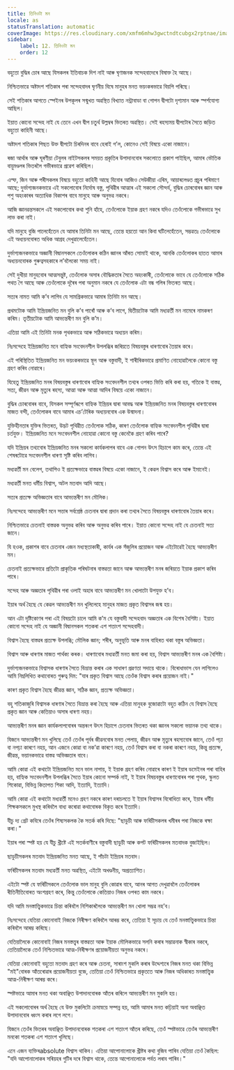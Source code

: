 ```yaml
---
title: তিনিওটা মন
locale: as
statusTranslation: automatic
coverImage: https://res.cloudinary.com/xmfm6mhw3gwctndtcubgx2rptnae/image/upload/v1741354419/small_cover_la_gran_rebelion_28716e29d2.webp
sidebar:
    label: 12. তিনিওটা মন
    order: 12
---
```

বহুতো বুদ্ধিৰ চোৰ আছে যিসকলৰ ইতিবাচক দিশ নাই আৰু ঘৃণাজনক সন্দেহবাদেৰে বিষাক্ত হৈ আছে।

নিশ্চিতভাৱে অষ্টাদশ শতিকাৰ পৰা সন্দেহবাদৰ ঘৃণনীয় বিষে মানুহৰ মনত ভয়ংকৰভাৱে বিয়পি পৰিছে।

সেই শতিকাৰ আগতে স্পেইনৰ উপকূলৰ সন্মুখত অৱস্থিত বিখ্যাত নন্ট্ৰাবাডা বা গোপন দ্বীপটো দৃশ্যমান আৰু স্পৰ্শযোগ্য আছিল।

ইয়াত কোনো সন্দেহ নাই যে তেনে এখন দ্বীপ চতুৰ্থ উল্লম্বৰ ভিতৰত অৱস্থিত। সেই ৰহস্যময় দ্বীপটোৰ সৈতে জড়িত বহুতো কাহিনী আছে।

অষ্টাদশ শতিকাৰ পিছত উক্ত দ্বীপটো চিৰদিনৰ বাবে হেৰাই গ’ল, কোনেও সেই বিষয়ে একো নাজানে।

ৰজা আৰ্থাৰ আৰু ঘূৰণীয়া টেবুলৰ নাইটসকলৰ সময়ত প্ৰকৃতিৰ উপাদানবোৰ সকলোতে প্ৰকাশ পাইছিল, আমাৰ ভৌতিক বায়ুমণ্ডলৰ ভিতৰলৈ গভীৰভাৱে প্ৰৱেশ কৰিছিল।

এল্ফ, জিন আৰু পৰীসকলৰ বিষয়ে বহুতো কাহিনী আছে যিবোৰ আজিও সেউজীয়া এৰিম, আয়াৰলেণ্ডত প্ৰচুৰ পৰিমাণে আছে; দুৰ্ভাগ্যজনকভাৱে এই সকলোবোৰ নিৰ্দোষ বস্তু, পৃথিৱীৰ আত্মাৰ এই সকলো সৌন্দৰ্য, বুদ্ধিৰ চোৰবোৰৰ জ্ঞান আৰু পশু অহংকাৰৰ অত্যাধিক বিকাশৰ বাবে মানুহে আৰু অনুভৱ নকৰে।

আজি জ্ঞানৱন্তসকলে এই সকলোবোৰ কথা শুনি হাঁহে, তেওঁলোকে ইয়াক গ্ৰহণ নকৰে যদিও তেওঁলোকে গভীৰভাৱে সুখ লাভ কৰা নাই।

যদি মানুহে বুজি পালেহেঁতেন যে আমাৰ তিনিটা মন আছে, তেন্তে হয়তো আন কিবা ঘটিলেহেঁতেন, সম্ভৱতঃ তেওঁলোকে এই অধ্যয়নবোৰত অধিক আগ্ৰহ দেখুৱালেহেঁতেন।

দুৰ্ভাগ্যজনকভাৱে অজ্ঞানী বিদ্বানসকলে তেওঁলোকৰ কঠিন জ্ঞানৰ আঁৰত সোমাই থাকে, আনকি তেওঁলোকৰ হাতত আমাৰ অধ্যয়নবোৰক গুৰুত্বসহকাৰে ল’বলৈকো সময় নাই।

সেই দুখীয়া মানুহবোৰ আত্মসন্তুষ্ট, তেওঁলোক অসাৰ বৌদ্ধিকতাৰ সৈতে অহংকাৰী, তেওঁলোকে ভাবে যে তেওঁলোকে সঠিক পথত গৈ আছে আৰু তেওঁলোকে দূৰৈৰ পৰা অনুমান নকৰে যে তেওঁলোক এটা বন্ধ গলিৰ ভিতৰত আছে।

সত্যৰ নামত আমি ক’ব লাগিব যে সামগ্ৰিকভাৱে আমাৰ তিনিটা মন আছে।

প্ৰথমটোক আমি ইন্দ্ৰিয়জনিত মন বুলি ক’ব পাৰোঁ আৰু ক’ব লাগে, দ্বিতীয়টোক আমি মধ্যৱৰ্তী মন নামেৰে নামকৰণ কৰিম। তৃতীয়টোক আমি আভ্যন্তৰীণ মন বুলি ক’ম।

এতিয়া আমি এই তিনিটা মনক পৃথকভাৱে আৰু সঠিকভাৱে অধ্যয়ন কৰিম।

নিঃসন্দেহে ইন্দ্ৰিয়জনিত মনে বাহ্যিক সংবেদনশীল উপলব্ধিৰ জৰিয়তে বিষয়বস্তুৰ ধাৰণাবোৰ তৈয়াৰ কৰে।

এই পৰিস্থিতিত ইন্দ্ৰিয়জনিত মন ভয়ংকৰভাৱে স্থূল আৰু বস্তুবাদী, ই শাৰীৰিকভাৱে প্ৰমাণিত নোহোৱালৈকে কোনো বস্তু গ্ৰহণ কৰিব নোৱাৰে।

যিহেতু ইন্দ্ৰিয়জনিত মনৰ বিষয়বস্তুৰ ধাৰণাবোৰ বাহ্যিক সংবেদনশীল তথ্যৰ ওপৰত ভিত্তি কৰি কৰা হয়, গতিকে ই বাস্তৱ, সত্য, জীৱন আৰু মৃত্যুৰ ৰহস্য, আত্মা আৰু আত্মা আদিৰ বিষয়ে একো নাজানে।

বুদ্ধিৰ চোৰবোৰৰ বাবে, যিসকল সম্পূৰ্ণৰূপে বাহ্যিক ইন্দ্ৰিয়ৰ দ্বাৰা আবদ্ধ আৰু ইন্দ্ৰিয়জনিত মনৰ বিষয়বস্তুৰ ধাৰণাবোৰৰ মাজত বন্দী, তেওঁলোকৰ বাবে আমাৰ এচ’টেৰিক অধ্যয়নবোৰ এক উন্মাদনা।

যুক্তিহীনতাৰ যুক্তিৰ ভিতৰত, উদ্ভট পৃথিৱীত তেওঁলোক সঠিক, কাৰণ তেওঁলোক বাহ্যিক সংবেদনশীল পৃথিৱীৰ দ্বাৰা চৰ্তযুক্ত। ইন্দ্ৰিয়জনিত মনে সংবেদনশীল নোহোৱা কোনো বস্তু কেনেকৈ গ্ৰহণ কৰিব পাৰে?

যদি ইন্দ্ৰিয়ৰ তথ্যবোৰ ইন্দ্ৰিয়জনিত মনৰ সকলো কাৰ্যকলাপৰ বাবে এক গোপন উৎস হিচাপে কাম কৰে, তেন্তে এই শেষৰটোৱে সংবেদনশীল ধাৰণা সৃষ্টি কৰিব লাগিব।

মধ্যৱৰ্তী মন বেলেগ, তথাপিও ই প্ৰত্যক্ষভাৱে বাস্তৱৰ বিষয়ে একো নাজানে, ই কেৱল বিশ্বাস কৰে আৰু ইমানেই।

মধ্যৱৰ্তী মনত ধৰ্মীয় বিশ্বাস, অটল মতবাদ আদি আছে।

সত্যৰ প্ৰত্যক্ষ অভিজ্ঞতাৰ বাবে আভ্যন্তৰীণ মন মৌলিক।

নিঃসন্দেহে আভ্যন্তৰীণ মনে সত্তাৰ সৰ্বশ্ৰেষ্ঠ চেতনাৰ দ্বাৰা প্ৰদান কৰা তথ্যৰ সৈতে বিষয়বস্তুৰ ধাৰণাবোৰ তৈয়াৰ কৰে।

নিশ্চিতভাৱে চেতনাই বাস্তৱক অনুভৱ কৰিব আৰু অনুভৱ কৰিব পাৰে। ইয়াত কোনো সন্দেহ নাই যে চেতনাই সত্য জানে।

যি হওক, প্ৰকাশৰ বাবে চেতনাৰ এজন মধ্যস্থতাকাৰী, কাৰ্যৰ এক সঁজুলিৰ প্ৰয়োজন আৰু এইটোৱেই হৈছে আভ্যন্তৰীণ মন।

চেতনাই প্ৰত্যক্ষভাৱে প্ৰতিটো প্ৰাকৃতিক পৰিঘটনাৰ বাস্তৱতা জানে আৰু আভ্যন্তৰীণ মনৰ জৰিয়তে ইয়াক প্ৰকাশ কৰিব পাৰে।

সন্দেহ আৰু অজ্ঞতাৰ পৃথিৱীৰ পৰা ওলাই অহাৰ বাবে আভ্যন্তৰীণ মন খোলাটো উপযুক্ত হ’ব।

ইয়াৰ অৰ্থ হৈছে যে কেৱল আভ্যন্তৰীণ মন খুলিলেহে মানুহৰ মাজত প্ৰকৃত বিশ্বাসৰ জন্ম হয়।

আন এটা দৃষ্টিকোণৰ পৰা এই বিষয়টো চালে আমি ক’ম যে বস্তুবাদী সন্দেহবাদ অজ্ঞতাৰ এক বিশেষ বৈশিষ্ট্য। ইয়াত কোনো সন্দেহ নাই যে অজ্ঞানী বিদ্বানসকল শতকৰা এশ শতাংশ সন্দেহবাদী।

বিশ্বাস হৈছে বাস্তৱৰ প্ৰত্যক্ষ উপলব্ধি; মৌলিক জ্ঞান; শৰীৰ, অনুভূতি আৰু মনৰ বাহিৰত থকা বস্তুৰ অভিজ্ঞতা।

বিশ্বাস আৰু ধাৰণাৰ মাজত পাৰ্থক্য কৰক। ধাৰণাবোৰ মধ্যৱৰ্তী মনত জমা কৰা হয়, বিশ্বাস আভ্যন্তৰীণ মনৰ এক বৈশিষ্ট্য।

দুৰ্ভাগ্যজনকভাৱে বিশ্বাসক ধাৰণাৰ সৈতে বিভ্ৰান্ত কৰাৰ এক সাধাৰণ প্ৰৱণতা সদায়ে থাকে। বিৰোধাভাস যেন লাগিলেও আমি নিম্নলিখিত কথাবোৰত গুৰুত্ব দিম: "যাৰ প্ৰকৃত বিশ্বাস আছে তেওঁক বিশ্বাস কৰাৰ প্ৰয়োজন নাই।"

কাৰণ প্ৰকৃত বিশ্বাস হৈছে জীৱন্ত জ্ঞান, সঠিক জ্ঞান, প্ৰত্যক্ষ অভিজ্ঞতা।

বহু শতিকাজুৰি বিশ্বাসক ধাৰণাৰ সৈতে বিভ্ৰান্ত কৰা হৈছে আৰু এতিয়া মানুহক বুজোৱাটো বহুত কঠিন যে বিশ্বাস হৈছে প্ৰকৃত জ্ঞান আৰু কেতিয়াও অসাৰ ধাৰণা নহয়।

আভ্যন্তৰীণ মনৰ জ্ঞান কাৰ্যকলাপবোৰৰ অন্তৰংগ উৎস হিচাপে চেতনাৰ ভিতৰত থকা জ্ঞানৰ সকলো ভয়ানক তথ্য থাকে।

যিজনে আভ্যন্তৰীণ মন খুলিছে তেওঁ তেওঁৰ পূৰ্বৰ জীৱনবোৰ মনত পেলায়, জীৱন আৰু মৃত্যুৰ ৰহস্যবোৰ জানে, তেওঁ পঢ়া বা নপঢ়া কাৰণে নহয়, আন এজনে কোৱা বা নক’ৱা কাৰণে নহয়, তেওঁ বিশ্বাস কৰা বা নকৰা কাৰণে নহয়, কিন্তু প্ৰত্যক্ষ, জীৱন্ত, ভয়ানকভাৱে বাস্তৱ অভিজ্ঞতাৰ বাবে।

আমি কোৱা এই কথাটো ইন্দ্ৰিয়জনিত মনে ভাল নাপায়, ই ইয়াক গ্ৰহণ কৰিব নোৱাৰে কাৰণ ই ইয়াৰ ডমেইনৰ পৰা বাহিৰ হয়, বাহ্যিক সংবেদনশীল উপলব্ধিৰ সৈতে ইয়াৰ কোনো সম্পৰ্ক নাই, ই ইয়াৰ বিষয়বস্তুৰ ধাৰণাবোৰৰ পৰা পৃথক, স্কুলত শিকোৱা, বিভিন্ন কিতাপত শিকা আদি, ইত্যাদি, ইত্যাদি।

আমি কোৱা এই কথাটো মধ্যৱৰ্তী মনেও গ্ৰহণ নকৰে কাৰণ দৰাচলতে ই ইয়াৰ বিশ্বাসৰ বিৰোধিতা কৰে, ইয়াৰ ধৰ্মীয় শিক্ষকসকলে মুখস্থ কৰিবলৈ বাধ্য কৰোৱা কথাবোৰক বিকৃত কৰে ইত্যাদি।

যীচু দ্য গ্ৰেট কবিৰে তেওঁৰ শিষ্যসকলক কৈ সতৰ্ক কৰি দিছে: "ছাডুচী আৰু ফৰিচীসকলৰ খমীৰৰ পৰা নিজকে ৰক্ষা কৰা।"

ইয়াৰ পৰা স্পষ্ট হয় যে যীচু খ্ৰীষ্টে এই সতৰ্কবাণীৰে বস্তুবাদী ছাডুচী আৰু কপট ফৰিচীসকলৰ মতবাদক বুজাইছিল।

ছাডুচীসকলৰ মতবাদ ইন্দ্ৰিয়জনিত মনত আছে, ই পাঁচটা ইন্দ্ৰিয়ৰ মতবাদ।

ফৰিচীসকলৰ মতবাদ মধ্যৱৰ্তী মনত অৱস্থিত, এইটো অখণ্ডনীয়, অপ্ৰত্যাশিত।

এইটো স্পষ্ট যে ফৰিচীসকলে তেওঁলোক ভাল মানুহ বুলি কোৱাৰ বাবে, আনৰ আগত দেখুৱাবলৈ তেওঁলোকৰ ৰীতিনীতিবোৰত অংশগ্ৰহণ কৰে, কিন্তু তেওঁলোকে কেতিয়াও নিজৰ ওপৰত কাম নকৰে।

যদি আমি মনস্তাত্ত্বিকভাৱে চিন্তা কৰিবলৈ নিশিকাৰলৈকে আভ্যন্তৰীণ মন খোলা সম্ভৱ নহ’ব।

নিঃসন্দেহে যেতিয়া কোনোবাই নিজকে নিৰীক্ষণ কৰিবলৈ আৰম্ভ কৰে, তেতিয়া ই সূচায় যে তেওঁ মনস্তাত্ত্বিকভাৱে চিন্তা কৰিবলৈ আৰম্ভ কৰিছে।

যেতিয়ালৈকে কোনোবাই নিজৰ মনস্তত্ত্বৰ বাস্তৱতা আৰু ইয়াক মৌলিকভাৱে সলনি কৰাৰ সম্ভাৱনাক স্বীকাৰ নকৰে, তেতিয়ালৈকে তেওঁ নিশ্চিতভাৱে আত্ম-নিৰীক্ষণৰ প্ৰয়োজনীয়তা অনুভৱ নকৰে।

যেতিয়া কোনোবাই বহুতো মতবাদ গ্ৰহণ কৰে আৰু চেতনা, সাৰাংশ মুকলি কৰাৰ উদ্দেশ্যৰে নিজৰ মনত থকা বিভিন্ন "মই"বোৰক আঁতৰোৱাৰ প্ৰয়োজনীয়তা বুজে, তেতিয়া তেওঁ নিশ্চিতভাৱে প্ৰকৃততে আৰু নিজৰ অধিকাৰত মনস্তাত্ত্বিক আত্ম-নিৰীক্ষণ আৰম্ভ কৰে।

স্পষ্টভাৱে আমাৰ মনত থকা অবাঞ্ছিত উপাদানবোৰক আঁতৰ কৰিলে আভ্যন্তৰীণ মন মুকলি হয়।

এই সকলোবোৰৰ অৰ্থ হৈছে যে উক্ত মুকলিটো ক্ৰমান্বয়ে সম্পন্ন হয়, আমি আমাৰ মনত কঢ়িয়াই অনা অবাঞ্ছিত উপাদানবোৰ ধ্বংস কৰাৰ লগে লগে।

যিজনে তেওঁৰ ভিতৰৰ অবাঞ্ছিত উপাদানবোৰক শতকৰা এশ শতাংশ আঁতৰ কৰিছে, তেওঁ স্পষ্টভাৱে তেওঁৰ আভ্যন্তৰীণ মনকো শতকৰা এশ শতাংশ খুলিছে।

এনে এজন ব্যক্তিৰabsolute বিশ্বাস থাকিব। এতিয়া আপোনালোকে খ্ৰীষ্টৰ কথা বুজিব পাৰিব যেতিয়া তেওঁ কৈছিল: "যদি আপোনালোকৰ সৰিয়হৰ গুটিৰ দৰে বিশ্বাস থাকে, তেন্তে আপোনালোকে পৰ্বত লৰাব পাৰিব।"

